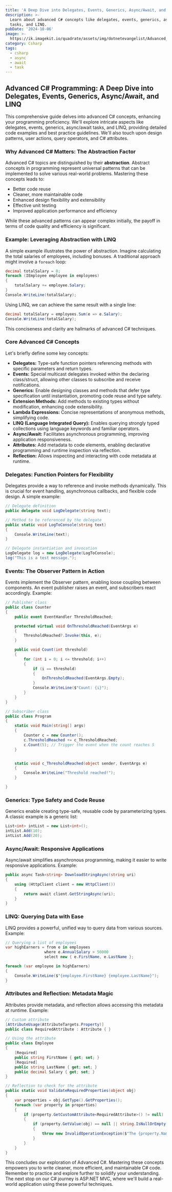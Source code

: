 ```yaml
---
title: 'A Deep Dive into Delegates, Events, Generics, Async/Await, and LINQ'
description: >-
  Learn about advanced C# concepts like delegates, events, generics, async/await
  tasks, and LINQ.
pubDate: '2024-10-06'
image: >-
  https://ik.imagekit.io/quadrate/assets/img/dotnetevangelist/Advanced_C_Programming_Delegates_Events_Generics_Async_Await_and_LINQ.jpg?updatedAt=1746813313763
category: Csharp
tags:
  - csharp
  - async
  - await
  - task
---
```


## Advanced C# Programming: A Deep Dive into Delegates, Events, Generics, Async/Await, and LINQ

This comprehensive guide delves into advanced C# concepts, enhancing your programming proficiency. We'll explore intricate aspects like delegates, events, generics, async/await tasks, and LINQ, providing detailed code examples and best practice guidelines.  We'll also touch upon design patterns, user actions, query operators, and C# attributes.

### Why Advanced C# Matters: The Abstraction Factor

Advanced C# topics are distinguished by their **abstraction**.  Abstract concepts in programming represent universal patterns that can be implemented to solve various real-world problems. Mastering these concepts leads to:

* Better code reuse
* Cleaner, more maintainable code
* Enhanced design flexibility and extensibility
* Effective unit testing
* Improved application performance and efficiency

While these advanced patterns can appear complex initially, the payoff in terms of code quality and efficiency is significant.

### Example: Leveraging Abstraction with LINQ

A simple example illustrates the power of abstraction. Imagine calculating the total salaries of employees, including bonuses. A traditional approach might involve a `foreach` loop:

```csharp
decimal totalSalary = 0;
foreach (IEmployee employee in employees)
{
    totalSalary += employee.Salary;
}
Console.WriteLine(totalSalary);
```

Using LINQ, we can achieve the same result with a single line:

```csharp
decimal totalSalary = employees.Sum(e => e.Salary);
Console.WriteLine(totalSalary);
```

This conciseness and clarity are hallmarks of advanced C# techniques.

### Core Advanced C# Concepts

Let's briefly define some key concepts:

* **Delegates:** Type-safe function pointers referencing methods with specific parameters and return types.
* **Events:** Special multicast delegates invoked within the declaring class/struct, allowing other classes to subscribe and receive notifications.
* **Generics:** Enable designing classes and methods that defer type specification until instantiation, promoting code reuse and type safety.
* **Extension Methods:** Add methods to existing types without modification, enhancing code extensibility.
* **Lambda Expressions:** Concise representations of anonymous methods, simplifying code.
* **LINQ (Language Integrated Query):**  Enables querying strongly typed collections using language keywords and familiar operators.
* **Async/Await:** Facilitates asynchronous programming, improving application responsiveness.
* **Attributes:** Add metadata to code elements, enabling declarative programming and runtime inspection via reflection.
* **Reflection:**  Allows inspecting and interacting with code metadata at runtime.

### Delegates: Function Pointers for Flexibility

Delegates provide a way to reference and invoke methods dynamically. This is crucial for event handling, asynchronous callbacks, and flexible code design.  A simple example:

```csharp
// Delegate definition
public delegate void LogDelegate(string text);

// Method to be referenced by the delegate
public static void LogToConsole(string text)
{
    Console.WriteLine(text);
}

// Delegate instantiation and invocation
LogDelegate log = new LogDelegate(LogToConsole);
log("This is a test message.");
```

### Events: The Observer Pattern in Action

Events implement the Observer pattern, enabling loose coupling between components.  An event publisher raises an event, and subscribers react accordingly. Example:

```csharp
// Publisher class
public class Counter
{
    public event EventHandler ThresholdReached;

    protected virtual void OnThresholdReached(EventArgs e)
    {
        ThresholdReached?.Invoke(this, e);
    }

    public void Count(int threshold)
    {
        for (int i = 0; i <= threshold; i++)
        {
            if (i == threshold)
            {
                OnThresholdReached(EventArgs.Empty);
            }
            Console.WriteLine($"Count: {i}");
        }
    }
}

// Subscriber class
public class Program
{
    static void Main(string[] args)
    {
        Counter c = new Counter();
        c.ThresholdReached += c_ThresholdReached;
        c.Count(5); // Trigger the event when the count reaches 5
    }


    static void c_ThresholdReached(object sender, EventArgs e)
    {
        Console.WriteLine("Threshold reached!");
    }

}
```

### Generics: Type Safety and Code Reuse

Generics enable creating type-safe, reusable code by parameterizing types.  A classic example is a generic list:

```csharp
List<int> intList = new List<int>();
intList.Add(10);
intList.Add(20);
```


### Async/Await: Responsive Applications

Async/await simplifies asynchronous programming, making it easier to write responsive applications.  Example:

```csharp
public async Task<string> DownloadStringAsync(string uri)
{
    using (HttpClient client = new HttpClient())
    {
        return await client.GetStringAsync(uri);
    }
}
```

### LINQ: Querying Data with Ease

LINQ provides a powerful, unified way to query data from various sources.  Example:

```csharp
// Querying a list of employees
var highEarners = from e in employees
                 where e.AnnualSalary > 50000
                 select new { e.FirstName, e.LastName };

foreach (var employee in highEarners)
{
    Console.WriteLine($"{employee.FirstName} {employee.LastName}");
}
```

### Attributes and Reflection: Metadata Magic

Attributes provide metadata, and reflection allows accessing this metadata at runtime.  Example:

```csharp
// Custom attribute
[AttributeUsage(AttributeTargets.Property)]
public class RequiredAttribute : Attribute { }

// Using the attribute
public class Employee
{
    [Required]
    public string FirstName { get; set; }
    [Required]
    public string LastName { get; set; }
    public decimal Salary { get; set; }
}

// Reflection to check for the attribute
public static void ValidateRequiredProperties(object obj)
{
    var properties = obj.GetType().GetProperties();
    foreach (var property in properties)
    {
        if (property.GetCustomAttribute<RequiredAttribute>() != null)
        {
            if (property.GetValue(obj) == null || string.IsNullOrEmpty(property.GetValue(obj).ToString()))
            {
                throw new InvalidOperationException($"The {property.Name} property is required.");
            }
        }
    }
}
```


This concludes our exploration of Advanced C#. Mastering these concepts empowers you to write cleaner, more efficient, and maintainable C# code. Remember to practice and explore further to solidify your understanding.  The next stop on our C# journey is ASP.NET MVC, where we'll build a real-world application using these powerful techniques.

